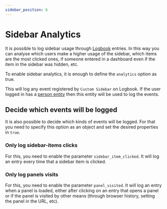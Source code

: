 ```yaml
---
sidebar_position: 6
---
```



# Sidebar Analytics

It is possible to log sidebar usage through [Logbook](https://www.home-assistant.io/integrations/logbook/) entries. In this way you can analyse which users make a higher usage of the sidebar, which items are the most clicked ones, if someone entered in a dashboard even if the item in the sidebar was hidden, etc.

To enable sidebar analytics, it is enough to define the `analytics` option as true.

<SimpleExample />

This will log any event registered by `Custom Sidebar` on Logbook. If the user logged in has a [person entity](https://www.home-assistant.io/integrations/person/) then this entity will be used to log the events.

## Decide which events will be logged

It is also possible to decide which kinds of events will be logged. For that you need to specify this option as an object and set the desired properties in `true`.

### Only log sidebar-items clicks

For this, you need to enable the parameter `sidebar_item_clicked`. It will log an entry every time that a sidebar item is clicked.

<SidebarItemClickedExample />

### Only log panels visits

For this, you need to enable the parameter `panel_visited`. It will log an entry when a panel is loaded, either after clicking on an entry that opens a panel or if the panel is visited by other means (through browser history, setting the panel in the URL, etc).

<PanelVisitedExample />